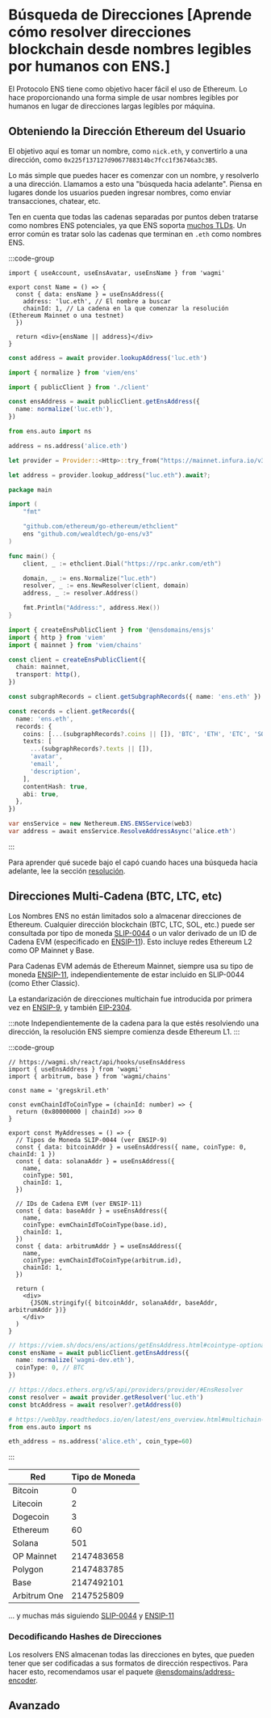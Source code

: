
# Búsqueda de Direcciones [Aprende cómo resolver direcciones blockchain desde nombres legibles por humanos con ENS.]

El Protocolo ENS tiene como objetivo hacer fácil el uso de Ethereum.
Lo hace proporcionando una forma simple de usar nombres legibles por humanos en lugar de direcciones largas legibles por máquina.

## Obteniendo la Dirección Ethereum del Usuario

El objetivo aquí es tomar un nombre, como `nick.eth`, y convertirlo a una dirección, como `0x225f137127d9067788314bc7fcc1f36746a3c3B5`.

<Card className="flex justify-center">
  <EnsProfile name="nick.eth" />
</Card>

Lo más simple que puedes hacer es comenzar con un nombre, y resolverlo a una dirección.
Llamamos a esto una "búsqueda hacia adelante".
Piensa en lugares donde los usuarios pueden ingresar nombres, como enviar transacciones, chatear, etc.

Ten en cuenta que todas las cadenas separadas por puntos deben tratarse como nombres ENS potenciales, ya que ENS soporta [muchos TLDs](/es/dns/tlds). Un error común es tratar solo las cadenas que terminan en `.eth` como nombres ENS.

:::code-group

```tsx [Wagmi]
import { useAccount, useEnsAvatar, useEnsName } from 'wagmi'

export const Name = () => {
  const { data: ensName } = useEnsAddress({
    address: 'luc.eth', // El nombre a buscar
    chainId: 1, // La cadena en la que comenzar la resolución (Ethereum Mainnet o una testnet)
  })

  return <div>{ensName || address}</div>
}
```

```ts [Ethers.js]
const address = await provider.lookupAddress('luc.eth')
```

```ts [Viem]
import { normalize } from 'viem/ens'

import { publicClient } from './client'

const ensAddress = await publicClient.getEnsAddress({
  name: normalize('luc.eth'),
})
```

```py [web3.py]
from ens.auto import ns

address = ns.address('alice.eth')
```

```rust [ethers-rs]
let provider = Provider::<Http>::try_from("https://mainnet.infura.io/v3/...")?;

let address = provider.lookup_address("luc.eth").await?;
```

```go [go-ens]
package main

import (
	"fmt"

	"github.com/ethereum/go-ethereum/ethclient"
	ens "github.com/wealdtech/go-ens/v3"
)

func main() {
	client, _ := ethclient.Dial("https://rpc.ankr.com/eth")

	domain, _ := ens.Normalize("luc.eth")
	resolver, _ := ens.NewResolver(client, domain)
	address, _ := resolver.Address()

	fmt.Println("Address:", address.Hex())
}
```

```ts [ensjs]
import { createEnsPublicClient } from '@ensdomains/ensjs'
import { http } from 'viem'
import { mainnet } from 'viem/chains'

const client = createEnsPublicClient({
  chain: mainnet,
  transport: http(),
})

const subgraphRecords = client.getSubgraphRecords({ name: 'ens.eth' })

const records = client.getRecords({
  name: 'ens.eth',
  records: {
    coins: [...(subgraphRecords?.coins || []), 'BTC', 'ETH', 'ETC', 'SOL'],
    texts: [
      ...(subgraphRecords?.texts || []),
      'avatar',
      'email',
      'description',
    ],
    contentHash: true,
    abi: true,
  },
})
```

```csharp [nethereum]
var ensService = new Nethereum.ENS.ENSService(web3)
var address = await ensService.ResolveAddressAsync('alice.eth')
```

:::

Para aprender qué sucede bajo el capó cuando haces una búsqueda hacia adelante, lee la sección [resolución](/es/resolution).

## Direcciones Multi-Cadena (BTC, LTC, etc)

Los Nombres ENS no están limitados solo a almacenar direcciones de Ethereum.
Cualquier dirección blockchain (BTC, LTC, SOL, etc.) puede ser consultada por tipo de moneda [SLIP-0044](https://github.com/satoshilabs/slips/blob/master/slip-0044.md) o un valor derivado de un ID de Cadena EVM (especificado en [ENSIP-11](/ensip/11)). Esto incluye redes Ethereum L2 como OP Mainnet y Base.

Para Cadenas EVM además de Ethereum Mainnet, siempre usa su tipo de moneda [ENSIP-11](/ensip/11), independientemente de estar incluido en SLIP-0044 (como Ether Classic).

La estandarización de direcciones multichain fue introducida por primera vez en [ENSIP-9](/ensip/9), y también [EIP-2304](https://eips.ethereum.org/EIPS/eip-2304).

:::note
Independientemente de la cadena para la que estés resolviendo una dirección, la resolución ENS siempre comienza desde Ethereum L1.
:::

:::code-group

```tsx [Wagmi]
// https://wagmi.sh/react/api/hooks/useEnsAddress
import { useEnsAddress } from 'wagmi'
import { arbitrum, base } from 'wagmi/chains'

const name = 'gregskril.eth'

const evmChainIdToCoinType = (chainId: number) => {
  return (0x80000000 | chainId) >>> 0
}

export const MyAddresses = () => {
  // Tipos de Moneda SLIP-0044 (ver ENSIP-9)
  const { data: bitcoinAddr } = useEnsAddress({ name, coinType: 0, chainId: 1 })
  const { data: solanaAddr } = useEnsAddress({
    name,
    coinType: 501,
    chainId: 1,
  })

  // IDs de Cadena EVM (ver ENSIP-11)
  const { data: baseAddr } = useEnsAddress({
    name,
    coinType: evmChainIdToCoinType(base.id),
    chainId: 1,
  })
  const { data: arbitrumAddr } = useEnsAddress({
    name,
    coinType: evmChainIdToCoinType(arbitrum.id),
    chainId: 1,
  })

  return (
    <div>
      {JSON.stringify({ bitcoinAddr, solanaAddr, baseAddr, arbitrumAddr })}
    </div>
  )
}
```

```ts [Viem]
// https://viem.sh/docs/ens/actions/getEnsAddress.html#cointype-optional
const ensName = await publicClient.getEnsAddress({
  name: normalize('wagmi-dev.eth'),
  coinType: 0, // BTC
})
```

```ts [Ethers.js]
// https://docs.ethers.org/v5/api/providers/provider/#EnsResolver
const resolver = await provider.getResolver('luc.eth')
const btcAddress = await resolver?.getAddress(0)
```

```py [web3.py (Python)]
# https://web3py.readthedocs.io/en/latest/ens_overview.html#multichain-address-resolution
from ens.auto import ns

eth_address = ns.address('alice.eth', coin_type=60)
```

:::

| Red         | Tipo de Moneda |
| ----------- | -------------- |
| Bitcoin     | 0              |
| Litecoin    | 2              |
| Dogecoin    | 3              |
| Ethereum    | 60             |
| Solana      | 501            |
| OP Mainnet  | 2147483658     |
| Polygon     | 2147483785     |
| Base        | 2147492101     |
| Arbitrum One| 2147525809     |

... y muchas más siguiendo [SLIP-0044](https://github.com/satoshilabs/slips/blob/master/slip-0044.md) y [ENSIP-11](/ensip/11)

### Decodificando Hashes de Direcciones

Los resolvers ENS almacenan todas las direcciones en bytes, que pueden tener que ser codificadas a sus formatos de dirección respectivos. Para hacer esto, recomendamos usar el paquete [@ensdomains/address-encoder](https://www.npmjs.com/package/@ensdomains/address-encoder).

## Avanzado

<EmbedLink
  href="/es/resolution"
  title="Resolución en Profundidad"
  tag="Avanzado"
  description="Para aprender más sobre el proceso de resolución, por favor lee la sección de Resolución."
/>
